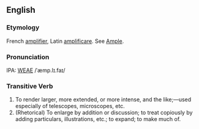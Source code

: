==English==
===Etymology===
French [[amplifier]], Latin [[amplificare]].  See  [[Ample]].

===Pronunciation===
IPA: [[WEAE]] /ˈæmp.lɪ.faɪ/

===Transitive Verb===
# To render larger, more extended, or more intense, and the  like;&mdash;used especially of telescopes, microscopes, etc.
# (Rhetorical) To enlarge by addition or discussion; to treat copiously by adding particulars, illustrations, etc.; to expand; to make much of.
<!-- material copied from Webster's Revised Unabridged Dictionary (1913) -->